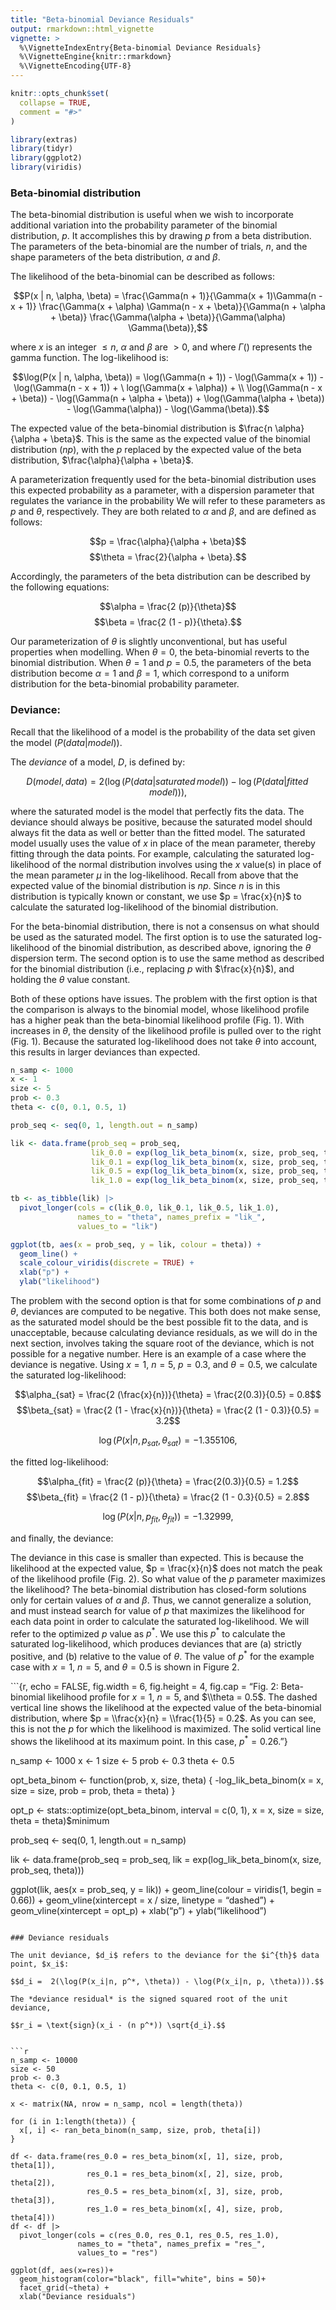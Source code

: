 ```yaml
---
title: "Beta-binomial Deviance Residuals"
output: rmarkdown::html_vignette
vignette: >
  %\VignetteIndexEntry{Beta-binomial Deviance Residuals}
  %\VignetteEngine{knitr::rmarkdown}
  %\VignetteEncoding{UTF-8}
---
```


```r
knitr::opts_chunk$set(
  collapse = TRUE,
  comment = "#>"
)

library(extras)
library(tidyr)
library(ggplot2)
library(viridis)
```


### Beta-binomial distribution

The beta-binomial distribution is useful when we wish to incorporate additional variation into the probability parameter of the binomial distribution, $p$. It accomplishes this by drawing $p$ from a beta distribution. The parameters of the beta-binomial are the number of trials, $n$, and the shape parameters of the beta distribution, $\alpha$ and $\beta$.   

The likelihood of the beta-binomial can be described as follows:  

$$P(x | n, \alpha, \beta) = \frac{\Gamma(n + 1)}{\Gamma(x + 1)\Gamma(n - x + 1)} 
\frac{\Gamma(x + \alpha) \Gamma(n - x + \beta)}{\Gamma(n + \alpha + \beta)} 
\frac{\Gamma(\alpha + \beta)}{\Gamma(\alpha) \Gamma(\beta)},$$

where $x$ is an integer $≤ n$, $\alpha$ and $\beta$ are $>0$, and where $\Gamma()$ represents the gamma function. The log-likelihood is:  

$$\log(P(x | n, \alpha, \beta)) = \log(\Gamma(n + 1)) - \log(\Gamma(x + 1)) - \log(\Gamma(n - x + 1)) +
   \ log(\Gamma(x + \alpha)) + \\ \log(\Gamma(n - x + \beta)) - \log(\Gamma(n + \alpha + \beta)) +
    \log(\Gamma(\alpha + \beta)) - \log(\Gamma(\alpha)) - \log(\Gamma(\beta)).$$

The expected value of the beta-binomial distribution is $\frac{n \alpha}{\alpha + \beta}$. This is the same as the expected value of the binomial distribution ($n p$), with the $p$ replaced by the expected value of the beta distribution, $\frac{\alpha}{\alpha + \beta}$.  

A parameterization frequently used for the beta-binomial distribution uses this expected probability as a parameter, with a dispersion parameter that regulates the variance in the probability We will refer to these parameters as $p$ and $\theta$, respectively. They are both related to $\alpha$ and $\beta$, and are defined as follows:  

$$p = \frac{\alpha}{\alpha + \beta}$$
$$\theta = \frac{2}{\alpha + \beta}.$$

Accordingly, the parameters of the beta distribution can be described by the following equations:  

$$\alpha = \frac{2 (p)}{\theta}$$
$$\beta = \frac{2 (1 - p)}{\theta}.$$

Our parameterization of $\theta$ is slightly unconventional, but has useful properties when modelling. When $\theta = 0$, the beta-binomial reverts to the binomial distribution. When $\theta = 1$ and $p = 0.5$, the parameters of the beta distribution become $\alpha = 1$ and $\beta = 1$, which correspond to a uniform distribution for the beta-binomial probability parameter.  

### Deviance:  

Recall that the likelihood of a model is the probability of the data set given the model ($P(data|model)$).  

The *deviance* of a model, $D$, is defined by:  

$$D(model, data) = 2(\log(P(data|saturated \, model)) - \log(P(data|fitted \, model))),$$

where the saturated model is the model that perfectly fits the data. The deviance should always be positive, because the saturated model should always fit the data as well or better than the fitted model. The saturated model usually uses the value of $x$ in place of the mean parameter, thereby fitting through the data points. For example, calculating the saturated log-likelihood of the normal distribution involves using the $x$ value(s) in place of the mean parameter $\mu$ in the log-likelihood. Recall from above that the expected value of the binomial distribution is $n p$. Since $n$ is in this distribution is typically known or constant, we use $p = \frac{x}{n}$ to calculate the saturated log-likelihood of the binomial distribution.  

For the beta-binomial distribution, there is not a consensus on what should be used as the saturated model. The first option is to use the saturated log-likelihood of the binomial distribution, as described above, ignoring the $\theta$ dispersion term. The second option is to use the same method as described for the binomial distribution (i.e., replacing $p$ with $\frac{x}{n}$), and holding the $\theta$ value constant.   

Both of these options have issues. The problem with the first option is that the comparison is always to the binomial model, whose likelihood profile has a higher peak than the beta-binomial likelihood profile (Fig. 1). With increases in $\theta$, the density of the likelihood profile is pulled over to the right (Fig. 1). Because the saturated log-likelihood does not take $\theta$ into account, this results in larger deviances than expected.  

```r

n_samp <- 1000
x <- 1
size <- 5
prob <- 0.3
theta <- c(0, 0.1, 0.5, 1)

prob_seq <- seq(0, 1, length.out = n_samp)

lik <- data.frame(prob_seq = prob_seq,
                  lik_0.0 = exp(log_lik_beta_binom(x, size, prob_seq, theta[1])),
                  lik_0.1 = exp(log_lik_beta_binom(x, size, prob_seq, theta[2])),
                  lik_0.5 = exp(log_lik_beta_binom(x, size, prob_seq, theta[3])),
                  lik_1.0 = exp(log_lik_beta_binom(x, size, prob_seq, theta[4])))

tb <- as_tibble(lik) |>
  pivot_longer(cols = c(lik_0.0, lik_0.1, lik_0.5, lik_1.0),
               names_to = "theta", names_prefix = "lik_",
               values_to = "lik")

ggplot(tb, aes(x = prob_seq, y = lik, colour = theta)) +
  geom_line() +
  scale_colour_viridis(discrete = TRUE) +
  xlab("p") +
  ylab("likelihood")
```

The problem with the second option is that for some combinations of $p$ and $\theta$, deviances are computed to be negative. This both does not make sense, as the saturated model should be the best possible fit to the data, and is unacceptable, because calculating deviance residuals, as we will do in the next section, involves taking the square root of the deviance, which is not possible for a negative number. Here is an example of a case where the deviance is negative. Using $x = 1$, $n = 5$, $p = 0.3$, and $\theta = 0.5$, we calculate the saturated log-likelihood:  

$$\alpha_{sat} = \frac{2 (\frac{x}{n})}{\theta} = \frac{2(0.3)}{0.5} = 0.8$$
$$\beta_{sat} = \frac{2 (1 - \frac{x}{n})}{\theta} = \frac{2 (1 - 0.3)}{0.5} = 3.2$$

$$ \log(P(x|n, p_{sat}, \theta_{sat}) = -1.355106,$$  

the fitted log-likelihood:  

$$\alpha_{fit} = \frac{2 (p)}{\theta} = \frac{2(0.3)}{0.5} = 1.2$$
$$\beta_{fit} = \frac{2 (1 - p)}{\theta} = \frac{2 (1 - 0.3}{0.5} = 2.8$$

$$\log(P(x|n, p_{fit}, \theta_{fit})) = -1.32999,$$  

and finally, the deviance:  

\begin{aligned}
D(n, p, \theta, x) &= 2(\log(P(x|n, p_{sat}, \theta_{sat})) - \log(P(x|n, p_{fit}, \theta_{fit}))) \\
&= 2(-1.355106 - -1.32999) \\
&= -0.050232.
\end{aligned}

The deviance in this case is smaller than expected. This is because the likelihood at the expected value, $p = \frac{x}{n}$ does not match the peak of the likelihood profile (Fig. 2). So what value of the $p$ parameter maximizes the likelihood? The beta-binomial distribution has closed-form solutions only for certain values of $\alpha$ and $\beta$. Thus, we cannot generalize a solution, and must instead search for value of $p$ that maximizes the likelihood for each data point in order to calculate the saturated log-likelihood. We will refer to the optimized $p$ value as $p^*$.  We use this $p^*$ to calculate the saturated log-likelihood, which produces deviances that are (a) strictly positive, and (b) relative to the value of $\theta$. The value of $p^*$ for the example case with $x = 1$, $n = 5$, and $\theta = 0.5$ is shown in Figure 2.  

```{r, echo = FALSE, fig.width = 6, fig.height = 4, fig.cap = "Fig. 2: Beta-binomial likelihood profile for $x = 1$, $n = 5$, and $\\theta = 0.5$. The dashed vertical line shows the likelihood at the expected value of the beta-binomial distribution, where $p = \\frac{x}{n} = \\frac{1}{5} = 0.2$. As you can see, this is not the $p$ for which the likelihood is maximized. The solid vertical line shows the likelihood at its maximum point. In this case, $p^* = 0.26$."}

n_samp <- 1000
x <- 1
size <- 5
prob <- 0.3
theta <- 0.5

opt_beta_binom <- function(prob, x, size, theta) {
  -log_lik_beta_binom(x = x, size = size, prob = prob, theta = theta)
}

opt_p <- stats::optimize(opt_beta_binom, interval = c(0, 1), x = x,
                         size = size, theta = theta)$minimum

prob_seq <- seq(0, 1, length.out = n_samp)

lik <- data.frame(prob_seq = prob_seq,
                  lik = exp(log_lik_beta_binom(x, size, prob_seq, theta)))


ggplot(lik, aes(x = prob_seq, y = lik)) +
  geom_line(colour = viridis(1, begin = 0.66)) +
  geom_vline(xintercept = x / size, linetype = "dashed") + 
  geom_vline(xintercept = opt_p) + 
  xlab("p") +
  ylab("likelihood")
```

### Deviance residuals

The unit deviance, $d_i$ refers to the deviance for the $i^{th}$ data point, $x_i$:  

$$d_i =  2(\log(P(x_i|n, p^*, \theta)) - \log(P(x_i|n, p, \theta))).$$

The *deviance residual* is the signed squared root of the unit deviance,  

$$r_i = \text{sign}(x_i - (n p^*)) \sqrt{d_i}.$$


```r
n_samp <- 10000
size <- 50
prob <- 0.3
theta <- c(0, 0.1, 0.5, 1)

x <- matrix(NA, nrow = n_samp, ncol = length(theta))

for (i in 1:length(theta)) {
  x[, i] <- ran_beta_binom(n_samp, size, prob, theta[i])
}

df <- data.frame(res_0.0 = res_beta_binom(x[, 1], size, prob, theta[1]),
                 res_0.1 = res_beta_binom(x[, 2], size, prob, theta[2]),
                 res_0.5 = res_beta_binom(x[, 3], size, prob, theta[3]),
                 res_1.0 = res_beta_binom(x[, 4], size, prob, theta[4]))
df <- df |>
  pivot_longer(cols = c(res_0.0, res_0.1, res_0.5, res_1.0),
               names_to = "theta", names_prefix = "res_",
               values_to = "res")

ggplot(df, aes(x=res))+
  geom_histogram(color="black", fill="white", bins = 50)+
  facet_grid(~theta) +
  xlab("Deviance residuals")
```


